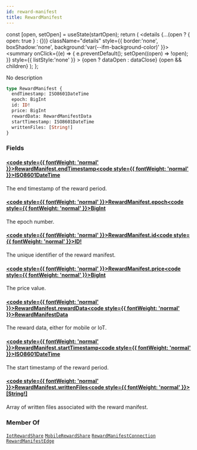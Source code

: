 ```yaml
---
id: reward-manifest
title: RewardManifest
---
```









  const [open, setOpen] = useState(startOpen);
  return (
    <details {...(open ? { open: true } : {})} className="details" style={{ border:'none', boxShadow:'none', background:'var(--ifm-background-color)' }}>
      <summary
        onClick={(e) => {
          e.preventDefault();
          setOpen((open) => !open);
        }}
        style={{ listStyle:'none' }}
      >
      {open ? dataOpen : dataClose}
      </summary>
      {open && children}
    </details>
  );
};








No description


```graphql
type RewardManifest {
  endTimestamp: ISO8601DateTime
  epoch: BigInt
  id: ID!
  price: BigInt
  rewardData: RewardManifestData
  startTimestamp: ISO8601DateTime
  writtenFiles: [String!]
}
```




### Fields

#### [<code style={{ fontWeight: 'normal' }}>RewardManifest.<b>endTimestamp</b></code>](#)<Bullet />[<code style={{ fontWeight: 'normal' }}><b>ISO8601DateTime</b></code>](/graphql/schema/types/scalars/iso8601-date-time.mdx) <Badge class="badge badge--secondary " text="scalar"/> 
The end timestamp of the reward period.


#### [<code style={{ fontWeight: 'normal' }}>RewardManifest.<b>epoch</b></code>](#)<Bullet />[<code style={{ fontWeight: 'normal' }}><b>BigInt</b></code>](/graphql/schema/types/scalars/big-int.mdx) <Badge class="badge badge--secondary " text="scalar"/> 
The epoch number.


#### [<code style={{ fontWeight: 'normal' }}>RewardManifest.<b>id</b></code>](#)<Bullet />[<code style={{ fontWeight: 'normal' }}><b>ID!</b></code>](/graphql/schema/types/scalars/id.mdx) <Badge class="badge badge--secondary badge--non_null" text="non-null"/> <Badge class="badge badge--secondary " text="scalar"/> 
The unique identifier of the reward manifest.


#### [<code style={{ fontWeight: 'normal' }}>RewardManifest.<b>price</b></code>](#)<Bullet />[<code style={{ fontWeight: 'normal' }}><b>BigInt</b></code>](/graphql/schema/types/scalars/big-int.mdx) <Badge class="badge badge--secondary " text="scalar"/> 
The price value.


#### [<code style={{ fontWeight: 'normal' }}>RewardManifest.<b>rewardData</b></code>](#)<Bullet />[<code style={{ fontWeight: 'normal' }}><b>RewardManifestData</b></code>](/graphql/schema/types/unions/reward-manifest-data.mdx) <Badge class="badge badge--secondary " text="union"/> 
The reward data, either for mobile or IoT.


#### [<code style={{ fontWeight: 'normal' }}>RewardManifest.<b>startTimestamp</b></code>](#)<Bullet />[<code style={{ fontWeight: 'normal' }}><b>ISO8601DateTime</b></code>](/graphql/schema/types/scalars/iso8601-date-time.mdx) <Badge class="badge badge--secondary " text="scalar"/> 
The start timestamp of the reward period.


#### [<code style={{ fontWeight: 'normal' }}>RewardManifest.<b>writtenFiles</b></code>](#)<Bullet />[<code style={{ fontWeight: 'normal' }}><b>[String!]</b></code>](/graphql/schema/types/scalars/string.mdx) <Badge class="badge badge--secondary " text="list"/> <Badge class="badge badge--secondary " text="scalar"/> 
Array of written files associated with the reward manifest.






### Member Of

[`IotRewardShare`](/graphql/schema/types/objects/iot-reward-share.mdx)  <Badge class="badge badge--secondary badge--relation" text="object"/><Bullet />[`MobileRewardShare`](/graphql/schema/types/objects/mobile-reward-share.mdx)  <Badge class="badge badge--secondary badge--relation" text="object"/><Bullet />[`RewardManifestConnection`](/graphql/schema/types/objects/reward-manifest-connection.mdx)  <Badge class="badge badge--secondary badge--relation" text="object"/><Bullet />[`RewardManifestEdge`](/graphql/schema/types/objects/reward-manifest-edge.mdx)  <Badge class="badge badge--secondary badge--relation" text="object"/>